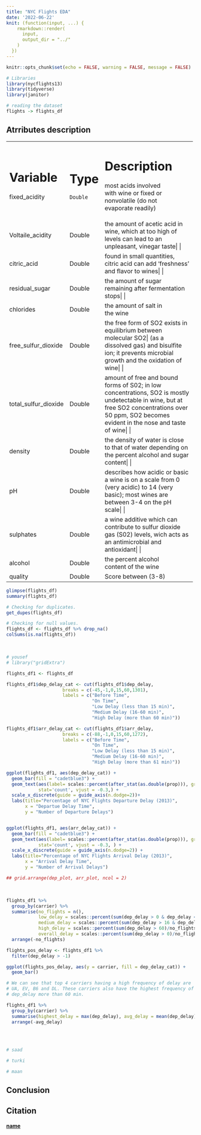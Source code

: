 ---
title: "NYC Flights EDA"
date: '2022-06-22'
knit: (function(input, ...) {
    rmarkdown::render(
      input,
      output_dir = "../"
    )
  })
---

```{r setup, include=FALSE}
knitr::opts_chunk$set(echo = FALSE, warning = FALSE, message = FALSE)

# Libraries
library(nycflights13)
library(tidyverse)
library(janitor)

# reading the dataset
flights -> flights_df

```

## Atrributes description 
+--------------------+---------------+----------------------------------------------+
|Variable            |Type           |    Description                               |
+====================+===============+==============================================+
| fixed_acidity      |    Double     | most acids involved with wine or fixed or    |
|                    |               | nonvolatile (do not evaporate readily)       |
+--------------------+---------------+----------------------------------------------+
|Voltaile_acidity    |    Double     | the amount of acetic acid in wine, which at too high of levels can lead to an unpleasant, vinegar taste|
|                    |               |                                              |
+--------------------+---------------+----------------------------------------------+
| citric_acid        |    Double     | found in small quantities, citric acid can add 'freshness' and flavor to wines|
|                    |               |                                              |
+--------------------+---------------+----------------------------------------------+
|residual_sugar      |    Double     | the amount of sugar remaining after fermentation stops|
|                    |               |                                              |
+--------------------+---------------+----------------------------------------------+
|chlorides           |    Double     | the amount of salt in the wine               |
+--------------------+---------------+----------------------------------------------+
|free_sulfur_dioxide |    Double     | the free form of SO2 exists in equilibrium between molecular SO2| 
|                    |               | (as a dissolved gas) and bisulfite ion; it prevents microbial growth and the oxidation of wine|
|                    |               |                                              |
+--------------------+---------------+----------------------------------------------+
|total_sulfur_dioxide|    Double     | amount of free and bound forms of S02; in low concentrations, SO2 is mostly undetectable in wine, but at free SO2 concentrations over 50 ppm,| 
|                    |               | SO2 becomes evident in the nose and taste of wine|
|                    |               |                                              |
+--------------------+---------------+----------------------------------------------+
|density             |    Double     | the density of water is close to that of water depending on the percent alcohol and sugar content|
|                    |               |                                              |
+--------------------+---------------+----------------------------------------------+
|pH                  |    Double     | describes how acidic or basic a wine is on a scale from 0 (very acidic) to 14 (very basic); most wines are between 3-4 on the pH scale|
|                    |               |                                              |
+--------------------+---------------+----------------------------------------------+
|sulphates           |    Double     | a wine additive which can contribute to sulfur dioxide gas (S02) levels, wich acts as an antimicrobial and antioxidant|
|                    |               |                                              |
+--------------------+---------------+----------------------------------------------+
|alcohol             |    Double     | the percent alcohol content of the wine      |
+--------------------+---------------+----------------------------------------------+
|quality             |    Double     | Score between (3-8)                          | 
+--------------------+---------------+----------------------------------------------+


```{r, echo=FALSE, include=FALSE}

glimpse(flights_df)
summary(flights_df)

# Checking for duplicates.
get_dupes(flights_df)

# Checking for null values.
flights_df <- flights_df %>% drop_na()
colSums(is.na(flights_df))

```

</br>

```{r, figures-side, fig.show="hold", out.width="50%"} 
# yousef
# library("gridExtra")  

flights_df1 <- flights_df

flights_df1$dep_delay_cat <- cut(flights_df1$dep_delay,
                     breaks = c(-45,-1,0,15,60,1301),
                     labels = c("Before Time",
                                "On Time",
                                "Low Delay (less than 15 min)",
                                "Medium Delay (16-60 min)",
                                "High Delay (more than 60 min)"))

flights_df1$arr_delay_cat <- cut(flights_df1$arr_delay,
                     breaks = c(-88,-1,0,15,60,1272),
                     labels = c("Before Time",
                                "On Time",
                                "Low Delay (less than 15 min)",
                                "Medium Delay (16-60 min)",
                                "High Delay (more than 61 min)"))

ggplot(flights_df1, aes(dep_delay_cat)) +
  geom_bar(fill = "cadetblue3") +
  geom_text(aes(label= scales::percent(after_stat(as.double(prop))), group=1),
            stat='count', vjust = -0.3,) +
  scale_x_discrete(guide = guide_axis(n.dodge=2))+
  labs(title="Percentage of NYC Flights Departure Delay (2013)",
       x = "Departue Delay Time",
       y = "Number of Departure Delays")


ggplot(flights_df1, aes(arr_delay_cat)) +
  geom_bar(fill = "cadetblue3") +
  geom_text(aes(label= scales::percent(after_stat(as.double(prop))), group=1),
            stat='count', vjust = -0.3, ) +
  scale_x_discrete(guide = guide_axis(n.dodge=2)) +
  labs(title="Percentage of NYC Flights Arrival Delay (2013)",
       x = "Arrival Delay Time",
       y = "Number of Arrival Delays")

## grid.arrange(dep_plot, arr_plot, ncol = 2)

``` 
</br>

```{r, echo=FALSE} 
flights_df1 %>% 
  group_by(carrier) %>%
  summarise(no_flights = n(), 
            low_delay = scales::percent(sum(dep_delay > 0 & dep_delay < 16)/no_flights),
            medium_delay = scales::percent(sum(dep_delay > 16 & dep_delay < 61)/no_flights),
            high_delay = scales::percent(sum(dep_delay > 60)/no_flights),
            overall_delay = scales::percent(sum(dep_delay > 0)/no_flights)) %>%
  arrange(-no_flights)

flights_pos_delay <- flights_df1 %>%
  filter(dep_delay > -1)

ggplot(flights_pos_delay, aes(y = carrier, fill = dep_delay_cat)) +
  geom_bar()

# We can see that top 4 carriers having a high frequency of delay are 
# UA, EV, B6 and DL. These carriers also have the highest frequency of 
# dep_delay more than 60 min.

flights_df1 %>%
  group_by(carrier) %>%
  summarise(highest_delay = max(dep_delay), avg_delay = mean(dep_delay)) %>%
  arrange(-avg_delay)
 
```
</br>



```{r}
# saad 

```


``` {r}
# turki
```



``` {r}
# maan
```


## Conclusion 


                  
## Citation

#### [name](url)

